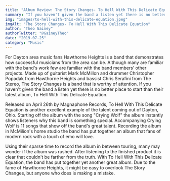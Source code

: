 ```yaml
---
title: "Album Review: The Story Changes- To Hell With This Delicate Equation"
summary: "If you haven't given the band a listen yet there is no better place to start than their latest album, To Hell With This Delicate Equation."
img: "images/to-hell-with-this-delicate-equation.jpeg"
imgAlt: "The Story Changes- To Hell With This Delicate Equation"
author: "Theo Gainey"
authorTwitter: "@GaineyTheo"
date: "2019-07-25"
category: "Music"
---
```


For Dayton area music fans Hawthorne Heights is a band that demonstrates how successful musicians from the area can be. Although many are familiar with the band's work few are familiar with the band members’ other projects. Made up of guitarist Mark McMillon and drummer Christopher Popadak from Hawthorne Heights and bassist Chris Serafini from The Stereo, The Story Changes is a band that is worthy of attention. If you haven't given the band a listen yet there is no better place to start than their latest album, To Hell With This Delicate Equation.

Released on April 26th by Magnaphone Records, To Hell With This Delicate Equation is another excellent example of the talent coming out of Dayton, Ohio. Starting off the album with the song "Crying Wolf" the album instantly shows listeners why this band is something special. Accompanying Crying Wolf is 11 songs that show off the band's great talent. Recording the album in McMilion's home studio the band has put together an album that fans of modern rock with a touch of emo will love.

Using their sparse time to record the album in between touring, many may wonder if the album was rushed. After listening to the finished product it is clear that couldn't be farther from the truth. With To Hell With This Delicate Equation, the band has put together yet another great album. Due to the fame of Hawthorne Heights, it might be easy to overlook The Story Changes, but anyone who does is making a mistake.
